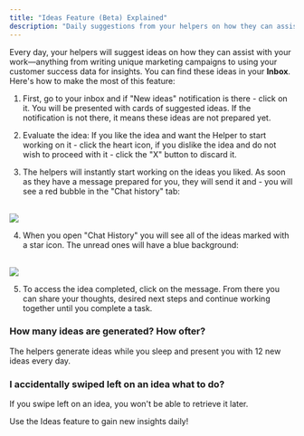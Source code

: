 ```yaml
---
title: "Ideas Feature (Beta) Explained"
description: "Daily suggestions from your helpers on how they can assist with your work."
---
```


Every day, your helpers will suggest ideas on how they can assist with your work—anything from writing unique marketing campaigns to using your customer success data for insights. You can find these ideas in your **Inbox**. Here's how to make the most of this feature:

  1. First, go to your inbox and if "New ideas" notification is there - click on it. You will be presented with cards of suggested ideas. If the notification is not there, it means these ideas are not prepared yet.

  2. Evaluate the idea: If you like the idea and want the Helper to start working on it - click the heart icon, if you dislike the idea and do not wish to proceed with it - click the "X" button to discard it.

  3. The helpers will instantly start working on the ideas you liked. As soon as they have a message prepared for you, they will send it and - you will see a red bubble in the "Chat history" tab:  
​

![](https://downloads.intercomcdn.com/i/o/s36tbegb/1601629420/e82098d92252d363a5bf36947c37/Screenshot+2025-07-03+at+16_15_44.png?expires=1754573400&signature=6add20e4e209e012c4d6a449fb9161972089e95dd76633ee99485ca20f109498&req=dSYnF898lIVdWfMW1HO4zVdBxVO2QgcPeJ53Mfr6x33MeO8H6Hua%2BVuF%2FSPP%0AdmqQ%0A)

  4. When you open "Chat History" you will see all of the ideas marked with a star icon. The unread ones will have a blue background:  
​

![](https://downloads.intercomcdn.com/i/o/s36tbegb/1601628135/68af189363779ba23d64b9e0524c/Screenshot+2025-07-03+at+16_14_19.png?expires=1754573400&signature=3c202ee51b5443f675e5df24e83eff5a561f95a9e5eafbb0c4302a4ab77bccb3&req=dSYnF898lYBcXPMW1HO4zfX1Zg21CFgrWWi0SHRp%2FH3bZzRHLT1JSogBSUvR%0ASa79%0A)

  5. To access the idea completed, click on the message. From there you can share your thoughts, desired next steps and continue working together until you complete a task.





### How many ideas are generated? How ofter?

The helpers generate ideas while you sleep and present you with 12 new ideas every day.

### I accidentally swiped left on an idea what to do?

If you swipe left on an idea, you won't be able to retrieve it later.

Use the Ideas feature to gain new insights daily!